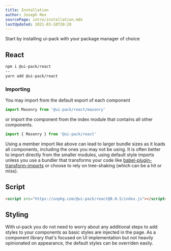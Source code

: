 ```yaml
---
title: Installation
author: Joseph Rex
sourcePage: intro/installation.mdx
lastUpdated: 2021-03-10T20:20
---
```


Start by installing ui-pack with your package manager of choice

## React
```bash tabs='npm|yarn'
npm i @ui-pack/react
--
yarn add @ui-pack/react
```

### Importing
You may import from the default export of each component
```jsx
import Masonry from '@ui-pack/react/masonry'
```

or import the component from the index module that contains all other components.

```jsx
import { Masonry } from '@ui-pack/react'
```

<Note type="warn">

Using a member import like above can lead to larger bundle sizes as it loads all components,
including the ones you may not be using. It is often better to import directly from the
smaller modules, using default style imports unless you use a bundler that transforms your
code like [babel-plugin-transform-imports](https://www.npmjs.com/package/babel-plugin-transform-imports)
or choose to rely on tree-shaking (which can be a hit or miss).

</Note>

## Script
```html
<script src="https://unpkg.com/@ui-pack/react@0.0.5/index.js"></script>
```

## Styling
With ui-pack you do not need to worry about any additional steps to add styles to your components
as basic styles are injected in the page. As a component library that's focused on UI implementation
but not heavily opinionated on appearance, the default styles can be overriden easily.
